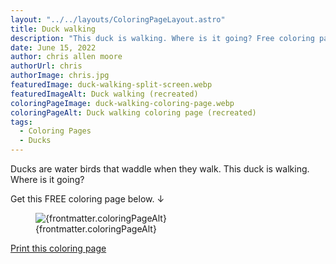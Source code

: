 ```yaml
---
layout: "../../layouts/ColoringPageLayout.astro"
title: Duck walking
description: "This duck is walking. Where is it going? Free coloring page."
date: June 15, 2022
author: chris allen moore
authorUrl: chris
authorImage: chris.jpg
featuredImage: duck-walking-split-screen.webp
featuredImageAlt: Duck walking (recreated)
coloringPageImage: duck-walking-coloring-page.webp
coloringPageAlt: Duck walking coloring page (recreated)
tags:
  - Coloring Pages
  - Ducks
---
```


Ducks are water birds that waddle when they walk. This duck is walking. Where is it going?

Get this FREE coloring page below. ↓

<figure class="text-center mt-0">
  <img
    src={`/images/coloring-pages/${frontmatter.coloringPageImage}`}
    alt={frontmatter.coloringPageAlt}
    class="w-full"
  />
  <figcaption class="text-sm">{frontmatter.coloringPageAlt}</figcaption>
</figure>

<div class="text-center">
  <a
    target="_blank"
    href={`/images/coloring-pages/${frontmatter.coloringPageImage}/`}
    class="no-underline bg-paradiso-600 hover:bg-paradiso-700 text-white py-4 px-5 rounded-full leading-normal"
  >
    <span>Print this coloring page</span>
  </a>
</div>
